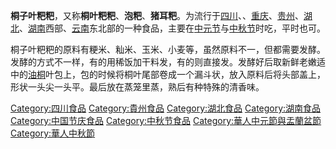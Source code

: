 '''桐子叶粑粑'''，又称'''桐叶粑粑'''、'''泡粑'''、'''猪耳粑'''。为流行于[[四川|四川]]、、[[重庆|重庆]]、[[贵州|贵州]]、[[湖北|湖北]]、[[湖南|湖南]]西部、[[云南|云南]]东北部的一种食品，主要在[[中元节|中元节]]与[[中秋节|中秋节]]时吃，平时也可。
 
桐子叶粑粑的原料有粳米、籼米、玉米、小麦等，虽然原料不一，但都需要发酵。发酵的方式不一样，有的用稀饭加干料发，有的则直接发。发酵好后取新鲜老嫩适中的[[油桐|油桐]]叶包上，包的时候将桐叶尾部卷成一个漏斗状，放入原料后将头部盖上，形状一头尖一头平。最后放在蒸笼里蒸，熟后有种特殊的清香味。
{{Chinese food-stub}}
[[Category:四川食品|Category:四川食品]]
[[Category:貴州食品|Category:貴州食品]]
[[Category:湖北食品|Category:湖北食品]]
[[Category:湖南食品|Category:湖南食品]]
[[Category:中国节庆食品|Category:中国节庆食品]]
[[Category:中秋节食品|Category:中秋节食品]]
[[Category:華人中元節與盂蘭盆節|Category:華人中元節與盂蘭盆節]]
[[Category:華人中秋節|Category:華人中秋節]]